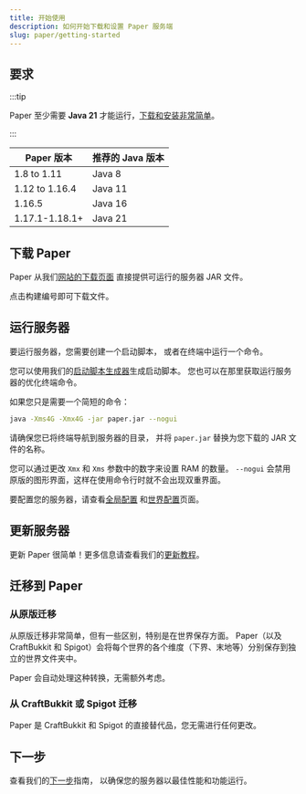 ```yaml
---
title: 开始使用
description: 如何开始下载和设置 Paper 服务端
slug: paper/getting-started
---
```


## 要求

:::tip

Paper 至少需要 **Java 21** 才能运行，[下载和安装非常简单](/misc/java-install)。

:::

| Paper 版本       | 推荐的 Java 版本 |
|----------------|-------------|
| 1.8 to 1.11    | Java 8      |
| 1.12 to 1.16.4 | Java 11     |
| 1.16.5         | Java 16     |
| 1.17.1-1.18.1+ | Java 21     |

## 下载 Paper

Paper 从我们[网站的下载页面](https://papermc.io/downloads)
直接提供可运行的服务器 JAR 文件。

点击构建编号即可下载文件。

## 运行服务器

要运行服务器，您需要创建一个启动脚本，
或者在终端中运行一个命令。

您可以使用我们的[启动脚本生成器](/misc/tools/start-script-gen)生成启动脚本。
您也可以在那里获取运行服务器的优化终端命令。

如果您只是需要一个简短的命令：
```bash
java -Xms4G -Xmx4G -jar paper.jar --nogui
```
请确保您已将终端导航到服务器的目录，
并将 `paper.jar` 替换为您下载的 JAR 文件的名称。

您可以通过更改 `Xmx` 和 `Xms` 参数中的数字来设置 RAM 的数量。
`--nogui` 会禁用原版的图形界面，这样在使用命令行时就不会出现双重界面。

要配置您的服务器，请查看[全局配置](/paper/reference/global-configuration)
和[世界配置](/paper/reference/world-configuration)页面。

## 更新服务器

更新 Paper 很简单！更多信息请查看我们的[更新教程](/paper/updating)。

## 迁移到 Paper

### 从原版迁移

从原版迁移非常简单，但有一些区别，特别是在世界保存方面。
Paper（以及 CraftBukkit 和 Spigot）会将每个世界的各个维度（下界、末地等）分别保存到独立的世界文件夹中。

Paper 会自动处理这种转换，无需额外考虑。

### 从 CraftBukkit 或 Spigot 迁移

Paper 是 CraftBukkit 和 Spigot 的直接替代品，您无需进行任何更改。

## 下一步

查看我们的[下一步](/paper/next-steps)指南，
以确保您的服务器以最佳性能和功能运行。
